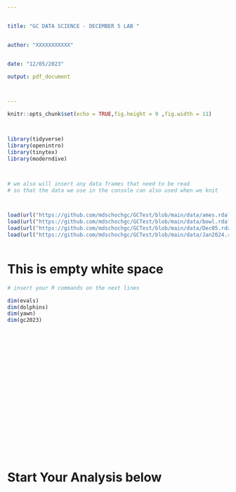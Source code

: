 ---


title: "GC DATA SCIENCE - DECEMBER 5 LAB "


author: "XXXXXXXXXXX"


date: "12/05/2023"

output: pdf_document



---


```{r setup, include=FALSE}


knitr::opts_chunk$set(echo = TRUE,fig.height = 9 ,fig.width = 11)




```



```{r include = FALSE, warning = FALSE, results = FALSE}


library(tidyverse)
library(openintro)
library(tinytex)
library(moderndive)



# we also will insert any data frames that need to be read
# so that the data we use in the console can also used when we knit



load(url("https://github.com/mdschochgc/GCTest/blob/main/data/ames.rda?raw=true"))
load(url("https://github.com/mdschochgc/GCTest/blob/main/data/bowl.rda?raw=true"))
load(url("https://github.com/mdschochgc/GCTest/blob/main/data/Dec05.rda?raw=true"))
load(url("https://github.com/mdschochgc/GCTest/blob/main/data/Jan2024.rda?raw=true"))



```


# This is empty white space 





```{r "TEST", error = TRUE, warning = FALSE}


# insert your R commands on the next lines

dim(evals)
dim(dolphins)
dim(yawn)
dim(gc2023)























```



# Start Your Analysis below
















